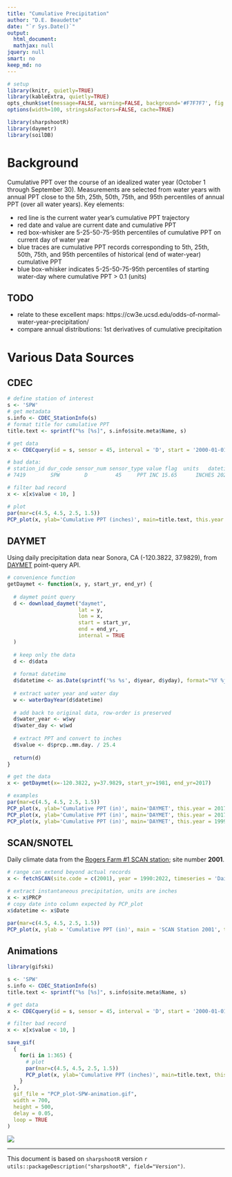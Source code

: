 ```yaml
---
title: "Cumulative Precipitation"
author: "D.E. Beaudette"
date: "`r Sys.Date()`"
output:
  html_document:
  mathjax: null
jquery: null
smart: no
keep_md: no
---
```


```r
# setup
library(knitr, quietly=TRUE)
library(kableExtra, quietly=TRUE)
opts_chunk$set(message=FALSE, warning=FALSE, background='#F7F7F7', fig.align='center', fig.retina=2, dev='svglite', tidy=FALSE, verbose=FALSE)
options(width=100, stringsAsFactors=FALSE, cache=TRUE)
```

```r
library(sharpshootR)
library(daymetr)
library(soilDB)
```


# Background
Cumulative PPT over the course of an idealized water year (October 1 through September 30). Measurements are selected from water years with annual PPT close to the 5th, 25th, 50th, 75th, and 95th percentiles of annual PPT (over all water years). Key elements:

* red line is the current water year's cumulative PPT trajectory
* red date and value are current date and cumulative PPT
* red box-whisker are 5-25-50-75-95th percentiles of cumulative PPT on current day of water year
* blue traces are cumulative PPT records corresponding to 5th, 25th, 50th, 75th, and 95th percentiles of historical (end of water-year) cumulative PPT
* blue box-whisker indicates 5-25-50-75-95th percentiles of starting water-day where cumulative PPT > 0.1 (units)

## TODO

* relate to these excellent maps: https://cw3e.ucsd.edu/odds-of-normal-water-year-precipitation/
* compare annual distributions: 1st derivatives of cumulative precipitation



# Various Data Sources

## CDEC
```r
# define station of interest
s <- 'SPW'
# get metadata
s.info <- CDEC_StationInfo(s)
# format title for cumulative PPT
title.text <- sprintf("%s [%s]", s.info$site.meta$Name, s)

# get data
x <- CDECquery(id = s, sensor = 45, interval = 'D', start = '2000-01-01', end = '2030-01-01')

# bad data:
# station_id dur_code sensor_num sensor_type value flag  units   datetime year month water_year water_day
# 7419        SPW        D         45     PPT INC 15.65      INCHES 2020-04-23 2020 April       2020       206

# filter bad record
x <- x[x$value < 10, ]

# plot
par(mar=c(4.5, 4.5, 2.5, 1.5))
PCP_plot(x, ylab='Cumulative PPT (inches)', main=title.text, this.year = 2023)
```


## DAYMET
Using daily precipitation data near Sonora, CA (-120.3822, 37.9829), from [DAYMET](https://daymet.ornl.gov/) point-query API.
```r
# convenience function
getDaymet <- function(x, y, start_yr, end_yr) {
  
  # daymet point query
  d <- download_daymet("daymet",
                       lat = y,
                       lon = x,
                       start = start_yr,
                       end = end_yr,
                       internal = TRUE
  )
  
  # keep only the data
  d <- d$data
  
  # format datetime
  d$datetime <- as.Date(sprintf('%s %s', d$year, d$yday), format="%Y %j")
  
  # extract water year and water day
  w <- waterDayYear(d$datetime)
  
  # add back to original data, row-order is preserved
  d$water_year <- w$wy
  d$water_day <- w$wd
  
  # extract PPT and convert to inches
  d$value <- d$prcp..mm.day. / 25.4
  
  return(d)
}

# get the data
x <- getDaymet(x=-120.3822, y=37.9829, start_yr=1981, end_yr=2017)

# examples
par(mar=c(4.5, 4.5, 2.5, 1.5))
PCP_plot(x, ylab='Cumulative PPT (in)', main='DAYMET', this.year = 2017)
PCP_plot(x, ylab='Cumulative PPT (in)', main='DAYMET', this.year = 2017, this.day=50)
PCP_plot(x, ylab='Cumulative PPT (in)', main='DAYMET', this.year = 1999, this.day = 100)
```

## SCAN/SNOTEL
Daily climate data from the [Rogers Farm #1 SCAN station](https://wcc.sc.egov.usda.gov/nwcc/site?sitenum=2001); site number **2001**.
```r
# range can extend beyond actual records
x <- fetchSCAN(site.code = c(2001), year = 1990:2022, timeseries = 'Daily')

# extract instantaneous precipitation, units are inches 
x <- x$PRCP
# copy date into column expected by PCP_plot
x$datetime <- x$Date

par(mar=c(4.5, 4.5, 2.5, 1.5))
PCP_plot(x, ylab = 'Cumulative PPT (in)', main = 'SCAN Station 2001', this.year = 2022, this.day = 300)
```

## Animations

```r
library(gifski)

s <- 'SPW'
s.info <- CDEC_StationInfo(s)
title.text <- sprintf("%s [%s]", s.info$site.meta$Name, s)

# get data
x <- CDECquery(id = s, sensor = 45, interval = 'D', start = '2000-01-01', end = '2030-01-01')

# filter bad record
x <- x[x$value < 10, ]

save_gif(
  {
    for(i in 1:365) {
      # plot
      par(mar=c(4.5, 4.5, 2.5, 1.5))
      PCP_plot(x, ylab='Cumulative PPT (inches)', main=title.text, this.year = 2005, this.day = i)
    }
  },
  gif_file = "PCP_plot-SPW-animation.gif",
  width = 700,
  height = 500,
  delay = 0.05,
  loop = TRUE
)

```

![](PCP_plot-SPW-animation.gif)

----------------------------
This document is based on `sharpshootR` version `r utils::packageDescription("sharpshootR", field="Version")`.


